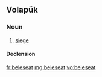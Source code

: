 ==Volapük==

===Noun===
{{vo-noun}}

# [[siege]]

====Declension====
{{vo-decl-noun}}

[[fr:beleseat]]
[[mg:beleseat]]
[[vo:beleseat]]